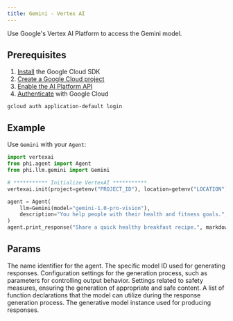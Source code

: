 ```yaml
---
title: Gemini - Vertex AI
---
```


Use Google's Vertex AI Platform to access the Gemini model.

## Prerequisites

1. [Install](https://cloud.google.com/sdk/docs/install) the Google Cloud SDK
2. [Create a Google Cloud project](https://cloud.google.com/resource-manager/docs/creating-managing-projects)
3. [Enable the AI Platform API](https://console.cloud.google.com/flows/enableapi?apiid=aiplatform.googleapis.com)
4. [Authenticate](https://cloud.google.com/sdk/docs/initializing) with Google Cloud

```shell
gcloud auth application-default login
```

## Example

Use `Gemini` with your `Agent`:

<CodeGroup>

```python agent.py
import vertexai
from phi.agent import Agent
from phi.llm.gemini import Gemini

# *********** Initialize VertexAI ***********
vertexai.init(project=getenv("PROJECT_ID"), location=getenv("LOCATION"))

agent = Agent(
    llm=Gemini(model="gemini-1.0-pro-vision"),
    description="You help people with their health and fitness goals.",
)
agent.print_response("Share a quick healthy breakfast recipe.", markdown=True)
```

</CodeGroup>

## Params

<ResponseField name="name" type="str" default="Gemini">
  The name identifier for the agent.
</ResponseField>
<ResponseField name="model" type="str" default="gemini-1.0-pro-vision">
  The specific model ID used for generating responses.
</ResponseField>
<ResponseField name="generation_config" type="Any">
  Configuration settings for the generation process, such as parameters for
  controlling output behavior.
</ResponseField>
<ResponseField name="safety_settings" type="Any">
  Settings related to safety measures, ensuring the generation of appropriate
  and safe content.
</ResponseField>
<ResponseField name="function_declarations" type="List[FunctionDeclaration]">
  A list of function declarations that the model can utilize during the response
  generation process.
</ResponseField>
<ResponseField name="generative_model" type="GenerativeModel">
  The generative model instance used for producing responses.
</ResponseField>
